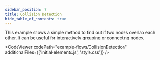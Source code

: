 ```yaml
---
sidebar_position: 7
title: Collision Detection
hide_table_of_contents: true
---
```



This example shows a simple method to find out if two nodes overlap each other. It can be useful for interactively grouping or connecting nodes.

<CodeViewer
  codePath="example-flows/CollisionDetection"
  additionalFiles={['initial-elements.js', 'style.css']}
/>
